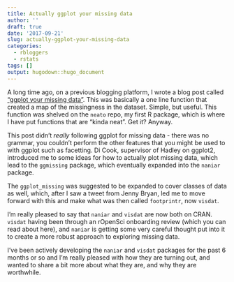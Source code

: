 ```yaml
---
title: Actually ggplot your missing data
author: ''
draft: true
date: '2017-09-21'
slug: actually-ggplot-your-missing-data
categories:
  - rbloggers
  - rstats
tags: []
output: hugodown::hugo_document
---
```


A long time ago, on a previous blogging platform, I wrote a blog post called ["ggplot your missing data"](). This was basically a one line function that created a map of the missingness in the dataset. Simple, but useful. This function was shelved on the `neato` repo, my first R package, which is where I have put functions that are "kinda neat". Get it? Anyway.

This post didn't _really_ following ggplot for missing data - there was no grammar, you couldn't perform the other features that you might be used to with ggplot such as facetting. Di Cook, supervisor of Hadley on ggplot2, introduced me to some ideas for how to actually plot missing data, which lead to the `ggmissing` package, which eventually expanded into the `naniar` package.

The `ggplot_missing` was suggested to be expanded to cover classes of data as well, which, after I saw a tweet from Jenny Bryan, led me to move forward with this and make what was then called `footprintr`, now `visdat`.

I'm really pleased to say that `naniar` and `visdat` are now both on CRAN. `visdat` having been through an rOpenSci onboarding review (which you can read about here), and `naniar` is getting some very careful thought put into it to create a more robust approach to exploring missing data.

I've been actively developing the `naniar` and `visdat` packages for the past 6 months or so and I'm really pleased with how they are turning out, and wanted to share a bit more about what they are, and why they are worthwhile.

